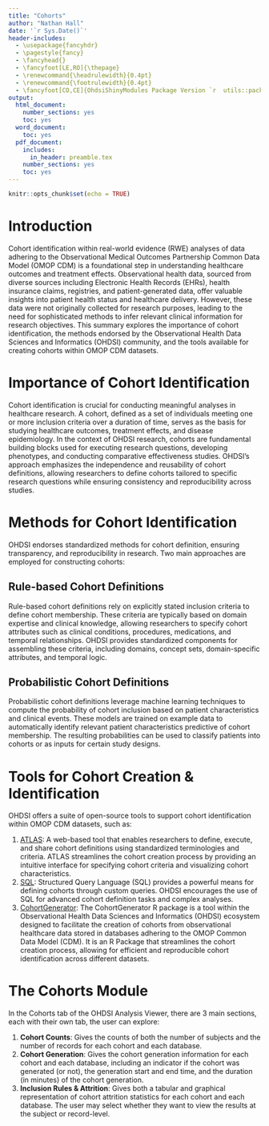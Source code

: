 ```yaml
---
title: "Cohorts"
author: "Nathan Hall"
date: '`r Sys.Date()`'
header-includes:
  - \usepackage{fancyhdr}
  - \pagestyle{fancy}
  - \fancyhead{}
  - \fancyfoot[LE,RO]{\thepage}
  - \renewcommand{\headrulewidth}{0.4pt}
  - \renewcommand{\footrulewidth}{0.4pt}
  - \fancyfoot[CO,CE]{OhdsiShinyModules Package Version `r  utils::packageVersion("OhdsiShinyModules")`}
output:
  html_document:
    number_sections: yes
    toc: yes
  word_document:
    toc: yes
  pdf_document:
    includes:
      in_header: preamble.tex
    number_sections: yes
    toc: yes
---
```


```{=html}
<!--
%\VignetteEngine{knitr}
%\VignetteIndexEntry{Cohorts}
-->
```
```r
knitr::opts_chunk$set(echo = TRUE)
```

# Introduction

Cohort identification within real-world evidence (RWE) analyses of data adhering to the Observational Medical Outcomes Partnership Common Data Model (OMOP CDM) is a foundational step in understanding healthcare outcomes and treatment effects. Observational health data, sourced from diverse sources including Electronic Health Records (EHRs), health insurance claims, registries, and patient-generated data, offer valuable insights into patient health status and healthcare delivery. However, these data were not originally collected for research purposes, leading to the need for sophisticated methods to infer relevant clinical information for research objectives. This summary explores the importance of cohort identification, the methods endorsed by the Observational Health Data Sciences and Informatics (OHDSI) community, and the tools available for creating cohorts within OMOP CDM datasets.

# Importance of Cohort Identification

Cohort identification is crucial for conducting meaningful analyses in healthcare research. A cohort, defined as a set of individuals meeting one or more inclusion criteria over a duration of time, serves as the basis for studying healthcare outcomes, treatment effects, and disease epidemiology. In the context of OHDSI research, cohorts are fundamental building blocks used for executing research questions, developing phenotypes, and conducting comparative effectiveness studies. OHDSI's approach emphasizes the independence and reusability of cohort definitions, allowing researchers to define cohorts tailored to specific research questions while ensuring consistency and reproducibility across studies.

# Methods for Cohort Identification

OHDSI endorses standardized methods for cohort definition, ensuring transparency, and reproducibility in research. Two main approaches are employed for constructing cohorts:

## Rule-based Cohort Definitions

Rule-based cohort definitions rely on explicitly stated inclusion criteria to define cohort membership. These criteria are typically based on domain expertise and clinical knowledge, allowing researchers to specify cohort attributes such as clinical conditions, procedures, medications, and temporal relationships. OHDSI provides standardized components for assembling these criteria, including domains, concept sets, domain-specific attributes, and temporal logic.

## Probabilistic Cohort Definitions

Probabilistic cohort definitions leverage machine learning techniques to compute the probability of cohort inclusion based on patient characteristics and clinical events. These models are trained on example data to automatically identify relevant patient characteristics predictive of cohort membership. The resulting probabilities can be used to classify patients into cohorts or as inputs for certain study designs.

# Tools for Cohort Creation & Identification

OHDSI offers a suite of open-source tools to support cohort identification within OMOP CDM datasets, such as:

1.  [ATLAS](http://atlas-demo.ohdsi.org/ "ATLAS"): A web-based tool that enables researchers to define, execute, and share cohort definitions using standardized terminologies and criteria. ATLAS streamlines the cohort creation process by providing an intuitive interface for specifying cohort criteria and visualizing cohort characteristics.
2.  [SQL](https://www.geeksforgeeks.org/what-is-sql/ "What is SQL?"): Structured Query Language (SQL) provides a powerful means for defining cohorts through custom queries. OHDSI encourages the use of SQL for advanced cohort definition tasks and complex analyses.
3.  [CohortGenerator](https://github.com/OHDSI/CohortGenerator?tab=readme-ov-file "Cohort Generator"): The CohortGenerator R package is a tool within the Observational Health Data Sciences and Informatics (OHDSI) ecosystem designed to facilitate the creation of cohorts from observational healthcare data stored in databases adhering to the OMOP Common Data Model (CDM). It is an R Package that streamlines the cohort creation process, allowing for efficient and reproducible cohort identification across different datasets.

# The Cohorts Module

In the Cohorts tab of the OHDSI Analysis Viewer, there are 3 main sections, each with their own tab, the user can explore: 

1. **Cohort Counts**: Gives the counts of both the number of subjects and the number of records for each cohort and each database.
2. **Cohort Generation**: Gives the cohort generation information for each cohort and each database, including an indicator if the cohort was generated (or not), the generation start and end time, and the duration (in minutes) of the cohort generation.
3. **Inclusion Rules & Attrition**: Gives both a tabular and graphical representation of cohort attrition statistics for each cohort and each database. The user may select whether they want to view the results at the subject or record-level.
